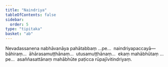 ```yaml
---
title: "Naindriya"
tableOfContents: false
sidebar:
  order: 5
type: "tipitaka"
basket: "ab"
---
```



<DynamicBreadcrumb />

<Division number="26">

<Paragraph number="843">
Nevadassanena nabhāvanāya pahātabbaṃ …pe…  naindriyapaccayā—  bāhiraṃ…  āhārasamuṭṭhānaṃ…  utusamuṭṭhānaṃ…  ekaṃ mahābhūtaṃ …pe…  asaññasattānaṃ mahābhūte paṭicca rūpajīvitindriyaṃ.
</Paragraph>
</Division>